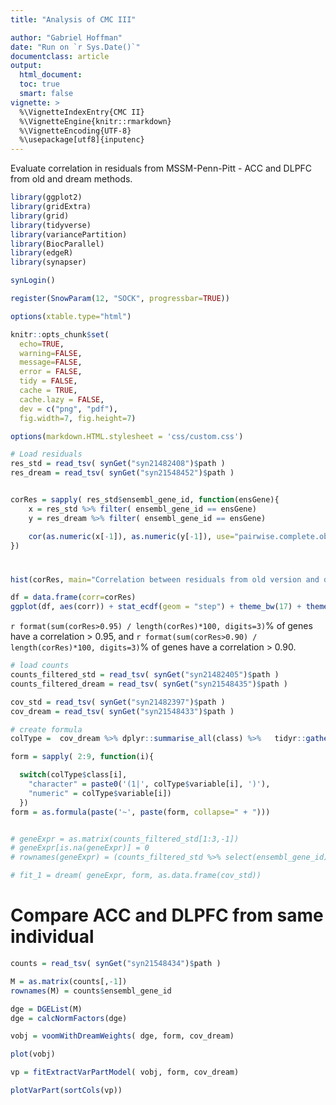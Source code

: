 ```yaml
---
title: "Analysis of CMC III"

author: "Gabriel Hoffman"
date: "Run on `r Sys.Date()`"
documentclass: article
output: 
  html_document:
  toc: true
  smart: false
vignette: >
  %\VignetteIndexEntry{CMC II}
  %\VignetteEngine{knitr::rmarkdown}
  %\VignetteEncoding{UTF-8}
  %\usepackage[utf8]{inputenc}
---
```


<!--- 

# run analysis
cd /sc/orga/projects/CommonMind/hoffman/cmc_analysis
ml openssl pandoc
export OMP_NUM_THREADS=1
R

rmarkdown::render("src/compare_residuals.Rmd", output_dir='./', intermediates_dir='./')

# results:
https://hoffmg01.u.hpc.mssm.edu/commonmind/hoffman/cmc_analysis/
--->

Evaluate correlation in residuals from MSSM-Penn-Pitt - ACC and DLPFC from old and dream methods.

```r
library(ggplot2)
library(gridExtra)
library(grid)
library(tidyverse)
library(variancePartition)
library(BiocParallel)
library(edgeR)
library(synapser)

synLogin()

register(SnowParam(12, "SOCK", progressbar=TRUE))

options(xtable.type="html")

knitr::opts_chunk$set(
  echo=TRUE,
  warning=FALSE,
  message=FALSE,
  error = FALSE,
  tidy = FALSE,
  cache = TRUE,
  cache.lazy = FALSE,
  dev = c("png", "pdf"), 
  fig.width=7, fig.height=7)

options(markdown.HTML.stylesheet = 'css/custom.css')
```



```r
# Load residuals
res_std = read_tsv( synGet("syn21482408")$path )
res_dream = read_tsv( synGet("syn21548452")$path ) 


corRes = sapply( res_std$ensembl_gene_id, function(ensGene){
	x = res_std %>% filter( ensembl_gene_id == ensGene)
	y = res_dream %>% filter( ensembl_gene_id == ensGene)

	cor(as.numeric(x[-1]), as.numeric(y[-1]), use="pairwise.complete.obs")
})
```

# 
```r
hist(corRes, main="Correlation between residuals from old version and dream", xlab="Correlation")
```

```r
df = data.frame(corr=corRes)
ggplot(df, aes(corr)) + stat_ecdf(geom = "step") + theme_bw(17) + theme(aspect.ratio=1, plot.title = element_text(hjust = 0.5)) + geom_vline(xintercept=0.95, color="red", linetype="dashed") + geom_vline(xintercept=0.90, color="darkgreen", linetype="dashed") + ggtitle("Empirical CDF") + ylab("Fraction greater than X") + xlab("Correlation")
```

`r format(sum(corRes>0.95) / length(corRes)*100, digits=3)`% of genes have a correlation > 0.95, and `r format(sum(corRes>0.90) / length(corRes)*100, digits=3)`% of genes have a correlation > 0.90.


```r
# load counts
counts_filtered_std = read_tsv( synGet("syn21482405")$path )
counts_filtered_dream = read_tsv( synGet("syn21548435")$path )

cov_std = read_tsv( synGet("syn21482397")$path )
cov_dream = read_tsv( synGet("syn21548433")$path )

# create formula
colType =  cov_dream %>% dplyr::summarise_all(class) %>%   tidyr::gather(variable, class)

form = sapply( 2:9, function(i){

  switch(colType$class[i], 
    "character" = paste0('(1|', colType$variable[i], ')'),
    "numeric" = colType$variable[i])
  })
form = as.formula(paste('~', paste(form, collapse=" + ")))


# geneExpr = as.matrix(counts_filtered_std[1:3,-1])
# geneExpr[is.na(geneExpr)] = 0
# rownames(geneExpr) = (counts_filtered_std %>% select(ensembl_gene_id))[1:3]

# fit_1 = dream( geneExpr, form, as.data.frame(cov_std))

```

# Compare ACC and DLPFC from same individual
```r

counts = read_tsv( synGet("syn21548434")$path )

M = as.matrix(counts[,-1])
rownames(M) = counts$ensembl_gene_id

dge = DGEList(M)
dge = calcNormFactors(dge)

vobj = voomWithDreamWeights( dge, form, cov_dream)
```

```r
plot(vobj)
```

```r
vp = fitExtractVarPartModel( vobj, form, cov_dream)
```    

```r
plotVarPart(sortCols(vp))
```






















